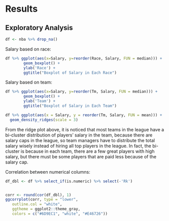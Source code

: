 # Results

## Exploratory Analysis

```r
df <- nba %>% drop_na()
```

Salary based on race: 

```r
df %>% ggplot(aes(x=Salary, y=reorder(Race, Salary, FUN = median))) + 
        geom_boxplot() + 
        ylab('Race') + 
        ggtitle("Boxplot of Salary in Each Race")
```

Salary based on team: 

```r
df %>% ggplot(aes(x=Salary, y=reorder(Tm, Salary, FUN = median))) + 
        geom_boxplot() + 
        ylab('Team') + 
        ggtitle("Boxplot of Salary in Each Team")
```
```r
df %>% ggplot(aes(x = Salary, y = reorder(Tm, Salary, FUN = mean))) +
  geom_density_ridges(scale = 3)
```

From the ridge plot above, it is noticed that most teams in the league have a bi-cluster distribution of players' salary in the team, because there are salary caps in the league, so team managers have to distribute the total salary wisely instead of hiring all top players in the league. In fact, the bi-cluster is because in each team, there are a few great players with high salary, but there must be some players that are paid less because of the salary cap. 

Correlation between numerical columns: 

```r
df_dbl <- df %>% select_if(is.numeric) %>% select(-'Rk')


corr <- round(cor(df_dbl), 1)
ggcorrplot(corr, type = "lower",
   outline.col = "white",
   ggtheme = ggplot2::theme_gray,
   colors = c("#6D9EC1", "white", "#E46726"))
```
